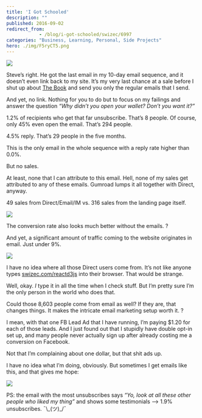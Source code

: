 ```yaml
---
title: 'I Got Schooled'
description: ""
published: 2016-09-02
redirect_from: 
            - /blog/i-got-schooled/swizec/6997
categories: "Business, Learning, Personal, Side Projects"
hero: ./img/F5ryCT5.png
---
```


![](./img/F5ryCT5.png)

Steve’s right. He got the last email in my 10-day email sequence, and it doesn’t even link back to my site. It’s my very last chance at a sale before I shut up about [The Book](https://swizec.com/reactd3js/) and send you only the regular emails that I send.

And yet, no link. Nothing for you to do but to focus on my failings and answer the question _“Why didn’t you open your wallet? Don’t you want it?”_

1.2% of recipients who get that far unsubscribe. That’s 8 people. Of course, only 45% even open the email. That’s 294 people.

4.5% reply. That’s 29 people in the five months.

This is the only email in the whole sequence with a reply rate higher than 0.0%.

But no sales.

At least, none that I can attribute to this email. Hell, none of my sales get attributed to any of these emails. Gumroad lumps it all together with Direct, anyway.

49 sales from Direct/Email/IM vs. 316 sales from the landing page itself.

![](./img/cGHt0lV.png)

The conversion rate also looks much better without the emails. ?

And yet, a significant amount of traffic coming to the website originates in email. Just under 9%.

![](./img/DfwSxBc.png)

I have no idea where all those Direct users come from. It’s not like anyone types [swizec.com/reactd3js](https://swizec.com/reactd3js/) into their browser. That would be strange.

Well, okay. _I_ type it in all the time when I check stuff. But I’m pretty sure I’m the only person in the world who does that.

Could those 8,603 people come from email as well? If they are, that changes things. It makes the intricate email marketing setup worth it. ?

I mean, with that one FB Lead Ad that I have running, I’m paying $1.20 for each of those leads. And I just found out that I stupidly have double opt-in set up, and many people never actually sign up after already costing me a conversion on Facebook.

Not that I’m complaining about one dollar, but that shit ads up.

I have no idea what I’m doing, obviously. But sometimes I get emails like this, and that gives me hope:

![](./img/5MRoXQc.png)

PS: the email with the most unsubscribes says _“Yo, look at all these other people who liked my thing”_ and shows some testimonials –> 1.9% unsubscribes. ¯\\\_(ツ)\_/¯

